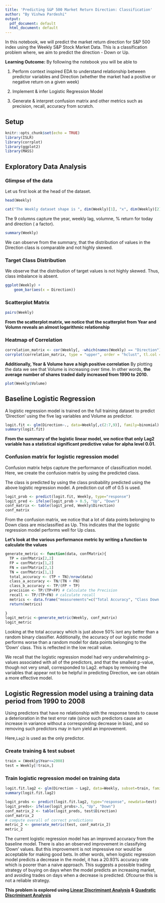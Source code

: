 ```yaml
---
title: 'Predicting S&P 500 Market Return Direction: Classification'
author: "By Vishwa Pardeshi"
output:
  pdf_document: default
  html_document: default
---
```


In this notebook, we will predict the market return direction for S&P 500 index using the Weekly S&P Stock Market Data. This is a classification problem where, we aim to predict the direction - Down or Up.

**Learning Outcome:**
By following the notebook you will be able to 

1. Perform context inspired EDA to understand relationship between predictor variables and Direction (whether the market had a positive or negative return on a given week)

2. Implement & infer Logistic Regression Model

3. Generate & interpret confusion matrix and other metrics such as precision, recall, accuracy from scratch.

## Setup
```r
knitr::opts_chunk$set(echo = TRUE)
library(ISLR)
library(corrplot)
library(ggplot2)
library(MASS)
```

## Exploratory Data Analysis

### Glimpse of the data 

Let us first look at the head of the dataset.

```r
head(Weekly)
```

```r
cat("The Weekly dataset shape is ", dim(Weekly)[1], "x", dim(Weekly)[2])
```

The 9 columns capture the year, weekly lag, volumne, % return for today and direction ( a factor). 

```r
summary(Weekly)
```
We can observe from the summary, that the distribution of values in the Direction class is comparable and not highly skewed.

### Target Class Distribution

We observe that the distribution of target values is not highly skewed. Thus, class imbalance is absent.
```r

ggplot(Weekly) + 
    geom_bar(aes(x = Direction))
```

### Scatterplot Matrix

```r
pairs(Weekly)
```

**From the scatterplot matrix, we notice that the scatterplot from Year and Volumn reveals an almost logarithmic relationship**

### Heatmap of Correlation
```r
correlation_matrix <- cor(Weekly[, -which(names(Weekly) == "Direction")])
corrplot(correlation_matrix, type = "upper", order = "hclust", tl.col = "black", tl.srt = 45)
```

**Additionally, Year & Volume have a high positive correlation**
By plotting the data we see that Volume is increasing over time. In other words, **the average number of shares traded daily increased from 1990 to 2010.**

```r
plot(Weekly$Volume)
```


## Baseline Logistic Regression

A logistic regression model is trained on the full training dataset to predict 'Direction' using the five lag variables and Volume as predictor. 

```r
logit.fit <- glm(Direction~., data=Weekly[,c(2:7,9)], family=binomial)
summary(logit.fit)

```

**From the summary of the logistic linear model, we notice that only Lag2 variable has a statistical significant predictive value for alpha level 0.01. **

### Confusion matrix for logistic regression model

Confusion matrix helps capture the performance of classification model. Here, we create the confusion matrix by using the predicted class. 

The class is predicted by using the class probability predicted using the above logistic regression model. A prediction cut off of 0.5 is used.

```r
logit_prob <- predict(logit.fit, Weekly, type="response")
logit_pred <- ifelse(logit_prob > 0.5, "Up", "Down")
conf_matrix <- table(logit_pred, Weekly$Direction)
conf_matrix
```

From the confusion matrix, we notice that a lot of data points belonging to Down class are misclassified as Up. This indicates that the logistic regression model performs well for Up class.

**Let's look at the various performance metric by writing a function to calculate the values** 

```r
generate_metric <- function(data, confMatrix){
  TP = confMatrix[2,2]
  FP = confMatrix[1,2]
  FN = confMatrix[2,1]
  TN = confMatrix[1,1]
  total_accuracy <- (TP + TN)/nrow(data)
  class_a_accuracy <- TN/(TN + FN) 
  class_b_accuracy <- TP/(FP + TP) 
  precision <- TP/(TP+FP) # Calculate the Precision
  recall <- TP/(TP+FN) # calculate recall
  metrics <- data.frame("measurements"=c("Total Accuracy", "Class Down Accuracy", "Class Up Accuracy", "Precision", "Recall"), "rate"=c(total_accuracy, class_a_accuracy, class_b_accuracy, precision, recall))
  return(metrics)  
  
}
logit_metric <-generate_metric(Weekly, conf_matrix)
logit_metric
```

Looking at the total accuracy which is just above 50% isnt any better than a random binary classifier. Additionally, the accuracy of our logistic model performs worse than a random model for data points belonging to the 'Down' class. This is reflected in the low recall value.

We recall that the logistic regression model had very underwhelming p- values associated with all of the predictors, and that the smallest p-value, though not very small, corresponded to Lag2. erhaps by removing the variables that appear not to be helpful in predicting Direction, we can obtain a more effective model.


## Logistic Regression model using a training data period from 1990 to 2008

Using predictors that have no relationship with the response tends to cause a deterioration in the test error rate (since such predictors cause an increase in variance without a corresponding decrease in bias), and so removing such predictors may in turn yield an improvement.

Here,`Lag2` is used as the only predictor.

### Create training & test subset
```r
train = (Weekly$Year<=2008)
test = Weekly[!train,]
```

### Train logistic regression model on training data
```r
logit.fit.lag2 <- glm(Direction ~ Lag2, data=Weekly, subset=train, family="binomial")
summary(logit.fit.lag2)

```
```r
logit_probs <- predict(logit.fit.lag2, type="response", newdata=test)
logit_preds<- ifelse(logit_probs>.5, "Up", "Down")
conf_matrix_2 <- table(logit_preds, test$Direction)
conf_matrix_2
# compute overall of correct predictions
metric_2 <- generate_metric(test, conf_matrix_2)
metric_2
```

The current logistic regression model has an improved accuracy from the baseline model. There is also an observed improvement in classifying 'Down' values. But this improvement is not impressive nor would be acceptable for making good bets. In other words, when logistic regression model predicts a decrease in the model, it has a 20.93% accuracy rate which is poorer than a naive approach. This suggests a possible trading strategy of buying on days when the model predicts an increasing market, and avoiding trades on days when a decrease is predicted. Ofcourse this is not a reliable strategy. 


**This problem is explored using [Linear Discriminant Analysis](https://github.com/vishwapardeshi/Machine-Learning-Projects/Linear_Discriminant_Analysis) & [Quadratic Discriminant Analysis](https://github.com/vishwapardeshi/Machine-Learning-Projects/Quadratic_Discriminant_Analysis)**

